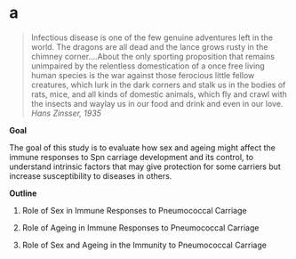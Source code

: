 # a {-}

> Infectious disease is one of the few genuine adventures left in the world. The dragons are all dead and the lance grows rusty in the chimney corner....About the only sporting proposition that remains unimpaired by the relentless domestication of a once free living human species is the war against those ferocious little fellow creatures, which lurk in the dark corners and stalk us in the bodies of rats, mice, and all kinds of domestic animals, which fly and crawl with the insects and waylay us in our food and drink and even in our love. *Hans Zinsser, 1935*

**Goal**

The goal of this study is to evaluate how sex and ageing might affect the immune responses to Spn carriage development and its control, to understand intrinsic factors that may give protection for some carriers but increase susceptibility to diseases in others.  

**Outline**

1.  Role of Sex in Immune Responses to Pneumococcal Carriage

2.  Role of Ageing in Immune Responses to Pneumococcal Carriage

3.  Role of Sex and Ageing in the Immunity to Pneumococcal Carriage
